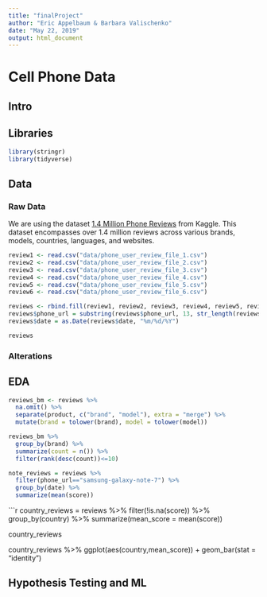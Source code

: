 ```yaml
---
title: "finalProject"
author: "Eric Appelbaum & Barbara Valischenko"
date: "May 22, 2019"
output: html_document
---
```


# Cell Phone Data

## Intro

## Libraries

```r
library(stringr)
library(tidyverse)
```

## Data

### Raw Data

We are using the dataset [1.4 Million Phone Reviews](https://www.kaggle.com/masaladata/14-million-cell-phone-reviews) from Kaggle. This dataset encompasses over 1.4 million reviews across various brands, models, countries, languages, and websites.

```r
review1 <- read.csv("data/phone_user_review_file_1.csv")
review2 <- read.csv("data/phone_user_review_file_2.csv")
review3 <- read.csv("data/phone_user_review_file_3.csv")
review4 <- read.csv("data/phone_user_review_file_4.csv")
review5 <- read.csv("data/phone_user_review_file_5.csv")
review6 <- read.csv("data/phone_user_review_file_6.csv")
```

```r
reviews <- rbind.fill(review1, review2, review3, review4, review5, review6)
reviews$phone_url = substring(reviews$phone_url, 13, str_length(reviews$phone_url)-1)
reviews$date = as.Date(reviews$date, "%m/%d/%Y")

reviews
```

### Alterations

## EDA

```r
reviews_bm <- reviews %>%
  na.omit() %>%
  separate(product, c("brand", "model"), extra = "merge") %>%
  mutate(brand = tolower(brand), model = tolower(model))
```

```r
reviews_bm %>%
  group_by(brand) %>%
  summarize(count = n()) %>%
  filter(rank(desc(count))<=10)
```


```r

note_reviews = reviews %>%
  filter(phone_url=="samsung-galaxy-note-7") %>%
  group_by(date) %>%
  summarize(mean(score))

```

```r
country_reviews = reviews %>%
  filter(!is.na(score)) %>%
  group_by(country) %>%
  summarize(mean_score = mean(score))

country_reviews

country_reviews %>%
  ggplot(aes(country,mean_score)) +
  geom_bar(stat = "identity")

## Hypothesis Testing and ML
